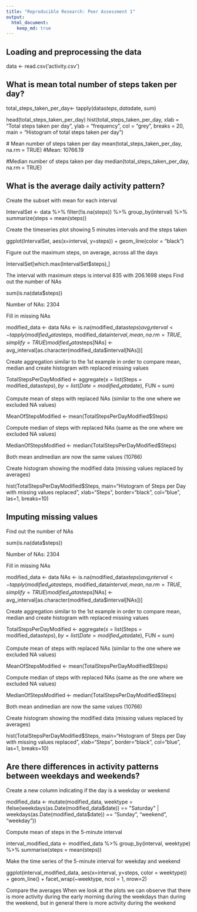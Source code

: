 ```yaml
---
title: "Reproducible Research: Peer Assessment 1"
output: 
  html_document:
    keep_md: true
---
```



## Loading and preprocessing the data

data <- read.csv('activity.csv')

## What is mean total number of steps taken per day?

total_steps_taken_per_day<- tapply(data$steps, data$date, sum) 

 
head(total_steps_taken_per_day) 
 hist(total_steps_taken_per_day, xlab = "Total steps taken per day", ylab = "frequency", col = "grey", breaks = 20, main = "Histogram of total steps taken per day") 

 # Mean number of steps taken per day 
 mean(total_steps_taken_per_day, na.rm = TRUE) 
#Mean: 10766.19

 #Median number of steps taken per day 
 median(total_steps_taken_per_day, na.rm = TRUE) 



## What is the average daily activity pattern?
Create the subset with mean for each interval

IntervalSet <- data %>%
  filter(!is.na(steps)) %>%
  group_by(interval) %>%
  summarize(steps = mean(steps))

Create the timeseries plot showing 5 minutes intervals and the steps taken

ggplot(IntervalSet, aes(x=interval, y=steps)) +
  geom_line(color = "black")

Figure out the maximum steps, on average, across all the days

IntervalSet[which.max(IntervalSet$steps),]

The interval with maximum steps is interval 835 with 206.1698 steps
Find out the number of NAs

sum(is.na(data$steps))

Number of NAs: 2304

Fill in missing NAs

modified_data <- data
NAs <- is.na(modified_data$steps)
avg_interval <- tapply(modified_data$steps, modified_data$interval, mean, na.rm = TRUE, simplify = TRUE)
modified_data$steps[NAs] <- avg_interval[as.character(modified_data$interval[NAs])]

Create aggregation similar to the 1st example in order to compare mean, median and create histogram with replaced missing values

TotalStepsPerDayModified <- aggregate(x = list(Steps = modified_data$steps), by = list(Date=modified_data$date), FUN = sum)

Compute mean of steps with replaced NAs (similar to the one where we excluded NA values)

MeanOfStepsModified <- mean(TotalStepsPerDayModified$Steps)

Compute median of steps with replaced NAs (same as the one where we excluded NA values)

MedianOfStepsModified <- median(TotalStepsPerDayModified$Steps)

Both mean andmedian are now the same values (10766)

Create histogram showing the modified data (missing values replaced by averages)

hist(TotalStepsPerDayModified$Steps,
     main="Histogram of Steps per Day with missing values replaced", 
     xlab="Steps", 
     border="black", 
     col="blue",
     las=1, 
     breaks=10)



## Imputing missing values

Find out the number of NAs

sum(is.na(data$steps))

Number of NAs: 2304

Fill in missing NAs

modified_data <- data
NAs <- is.na(modified_data$steps)
avg_interval <- tapply(modified_data$steps, modified_data$interval, mean, na.rm = TRUE, simplify = TRUE)
modified_data$steps[NAs] <- avg_interval[as.character(modified_data$interval[NAs])]

Create aggregation similar to the 1st example in order to compare mean, median and create histogram with replaced missing values

TotalStepsPerDayModified <- aggregate(x = list(Steps = modified_data$steps), by = list(Date=modified_data$date), FUN = sum)

Compute mean of steps with replaced NAs (similar to the one where we excluded NA values)

MeanOfStepsModified <- mean(TotalStepsPerDayModified$Steps)

Compute median of steps with replaced NAs (same as the one where we excluded NA values)

MedianOfStepsModified <- median(TotalStepsPerDayModified$Steps)

Both mean andmedian are now the same values (10766)

Create histogram showing the modified data (missing values replaced by averages)

hist(TotalStepsPerDayModified$Steps,
     main="Histogram of Steps per Day with missing values replaced", 
     xlab="Steps", 
     border="black", 
     col="blue",
     las=1, 
     breaks=10)


## Are there differences in activity patterns between weekdays and weekends?
Create a new column indicating if the day is a weekday or weekend

modified_data <- mutate(modified_data, weektype = ifelse(weekdays(as.Date(modified_data$date)) == "Saturday" | weekdays(as.Date(modified_data$date)) == "Sunday", "weekend", "weekday"))

Compute mean of steps in the 5-minute interval

interval_modified_data <- modified_data %>%
  group_by(interval, weektype) %>%
  summarise(steps = mean(steps))

Make the time series of the 5-minute interval for weekday and weekend

ggplot(interval_modified_data, aes(x=interval, y=steps, color = weektype)) +
  geom_line() +
  facet_wrap(~weektype, ncol = 1, nrow=2)

Compare the averages When we look at the plots we can observe that there is more activity during the early morning during the weekdays than during the weekend, but in general there is more activity during the weekend
